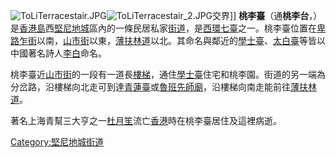 [[File:ToLiTerracestair.JPG|thumb]][[File:ToLiTerracestair_2.JPG|thumb]]交界]]
'''桃李臺'''（通'''桃李台'''，{{lang-en|To Li Terrace}}）是[[香港島|香港島]]西[[堅尼地城|堅尼地城]]區內的一條民居私家[[街道|街道]]，是[[西環七臺|西環七臺]]之一。桃李臺位置在[[卑路乍街|卑路乍街]]以南，[[山市街|山市街]]以東，[[薄扶林道|薄扶林道]]以北。其命名與鄰近的[[學士臺|學士臺]]、[[太白臺|太白臺]]等皆以中國著名詩人[[李白|李白]]命名。

桃李臺近[[山市街|山市街]]的一段有一道長[[樓梯|樓梯]]，通住[[學士臺|學士臺]]住宅和桃李園。街道的另一端為分岔路，沿樓梯向北走可到達[[青蓮臺|青蓮臺]]或[[魯班先師廟|魯班先師廟]]，沿樓梯向南走能前往[[薄扶林道|薄扶林道]]。

著名上海青幫三大亨之一[[杜月笙|杜月笙]]流亡[[香港|香港]]時在桃李臺居住及這裡病逝。

{{HK-trans-stub}}
[[Category:堅尼地城街道|Category:堅尼地城街道]]